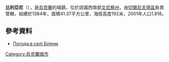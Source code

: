 {{coord|48|36|58|N|28|0|49|E|scale:30000|display=title}}

'''比利亞尼'''（{{lang-uk|Біляни}}），是[[烏克蘭|烏克蘭]]的城鎮，位於該國西南部[[文尼察州|文尼察州]]，由[[切爾尼夫齊區|切爾尼夫齊區]]負責管轄，始建於1384年，面積41.37平方公里，海拔高度192米，2001年人口1,818。

==參考資料==
* [http://weather.in.ua/ua/vinnickaja/1405 Погода в селі Біляни] {{Wayback|url=http://weather.in.ua/ua/vinnickaja/1405 |date=20160305093914 }}

{{Ukraine-geo-stub}}
[[Category:烏克蘭城市|Category:烏克蘭城市]]